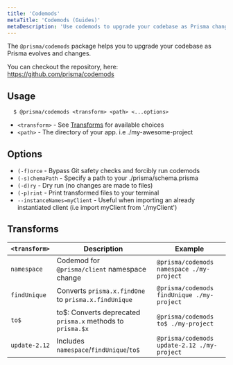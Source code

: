 ```yaml
---
title: 'Codemods'
metaTitle: 'Codemods (Guides)'
metaDescription: 'Use codemods to upgrade your codebase as Prisma changes and evolves.'
---
```


<TopBlock>

The `@prisma/codemods` package helps you to upgrade your codebase as Prisma evolves and changes.

<Admonition type="info">

You can checkout the repository, here: https://github.com/prisma/codemods

</Admonition>

</TopBlock>

## Usage

```terminal
  $ @prisma/codemods <transform> <path> <...options>
```

- `<transform>` - See [Transforms](#transforms) for available choices
- `<path>` - The directory of your app. i.e ./my-awesome-project

## Options

- `(-f)orce` - Bypass Git safety checks and forcibly run codemods
- `(-s)chemaPath` - Specify a path to your ./prisma/schema.prisma
- `(-d)ry` - Dry run (no changes are made to files)
- `(-p)rint` - Print transformed files to your terminal
- `--instanceNames=myClient` - Useful when importing an already instantiated client (i.e import myClient from './myClient')

## Transforms

| `<transform>` | Description                                                 | Example                                     |
| ------------- | ----------------------------------------------------------- | ------------------------------------------- |
| `namespace`   | Codemod for `@prisma/client` namespace change               | `@prisma/codemods namespace ./my-project`   |
| `findUnique`  | Converts `prisma.x.findOne` to `prisma.x.findUnique`        | `@prisma/codemods findUnique ./my-project`  |
| `to$`         | to\$: Converts deprecated `prisma.x` methods to `prisma.$x` | `@prisma/codemods to$ ./my-project`         |
| `update-2.12` | Includes `namespace`/`findUnique`/`to$`                     | `@prisma/codemods update-2.12 ./my-project` |
